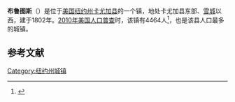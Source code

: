 {{Infobox settlement
|official_name            = 布鲁图斯
|settlement_type          = 镇
|nickname                 = 
|motto                    =

<!-- Images -->
|image_skyline            = First Baptist Church of Weedsport May 09.jpg
|imagesize                = 
|image_caption            = 
|image_flag               = 
|image_seal               =

<!-- Maps -->
|pushpin_map              = New York
|pushpin_label            = 布鲁图斯
|pushpin_label_position   = <!-- the position of the pushpin label: left, right, top, bottom, none -->
|pushpin_map_caption      =
|pushpin_mapsize          =
|image_map                = 
|mapsize                  = 
|map_caption              = 
|image_map1               = 
|mapsize1                 = 
|map_caption1             =

<!-- Location -->
|coordinates_display      = inline,title
|coordinates_region       = US-NY
|subdivision_type         = [[国家|国家]]
|subdivision_name         = [[美国|美国]]
|subdivision_type1        = [[美国行政区划|州]]
|subdivision_name1        = [[纽约州|纽约州]]
|subdivision_type2        = [[纽约州行政区划|县]]
|subdivision_name2        = [[卡尤加县_(纽约州)|卡尤加县]]
|government_footnotes     = 
|government_type          = 
|established_title        = 
|established_date         =

<!-- Area -->
|unit_pref                = Imperial
|area_footnotes           = 
|area_magnitude           = 
|area_total_km2           = 58.3
|area_land_km2            = 57.3
|area_water_km2           = 1.0
|area_total_sq_mi         = 
|area_land_sq_mi          = 
|area_water_sq_mi         = 

<!-- Population -->
|population_as_of         = [[2010年美国人口普查|2010]]
|population_footnotes     = 
|population_total         = 4464
|population_density_km2   = 78.0
|population_density_sq_mi =

<!-- General information -->
|timezone                 = [[美国东部时间|EST]]
|utc_offset               = -5
|timezone_DST             = EDT
|utc_offset_DST           = -4
|elevation_footnotes      = 
|elevation_m              = 134
|elevation_ft             = 440
|latd = 43 |latm = 2 |lats = 44 |latNS = N
|longd = 76 |longm = 32 |longs = 44 |longEW = W

<!-- Area/postal codes & others -->
|postal_code_type         = [[美国邮政编码|邮政编码]]
|postal_code              = 13166
|area_code                = [[美国电话区号315|315]]
|website                  = {{URL|www.townofbrutus.org}}
|footnotes                = 
}}
'''布鲁图斯'''（{{lang-en|Brutus}}）是位于[[美国|美国]][[纽约州|纽约州]][[卡尤加县_(纽约州)|卡尤加县]]的一个镇，地处卡尤加县东部、[[雪城|雪城]]以西，建于1802年。[[2010年美国人口普查|2010年美国人口普查]]时，该镇有4464人<ref name>{{cite web|url=http://factfinder2.census.gov|publisher=[[United_States_Census_Bureau|United States Census Bureau]]|title=American FactFinder|accessdate=2020-10-09|archive-date=2013-09-11|archive-url=https://web.archive.org/web/20130911234518/http://factfinder2.census.gov/|dead-url=no}}</ref>，也是该县人口最多的城镇。

== 参考文献 ==
{{reflist}}

{{NY-stub}}
[[Category:纽约州城镇|Category:纽约州城镇]]